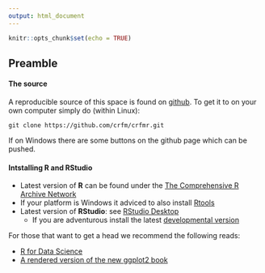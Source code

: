 ```yaml
---
output: html_document
---
```


```r
knitr::opts_chunk$set(echo = TRUE)
```

## Preamble

#### The source

A reproducible source of this space is found on [github](https://github.com/crfm/crfmr). To get it to on your own computer simply do (within Linux):

```
git clone https://github.com/crfm/crfmr.git
```

If on Windows there are some buttons on the github page which can be pushed.

#### Intstalling R and RStudio

* Latest version of __R__ can be found under the [The Comprehensive R Archive Network](https://cran.r-project.org/)
* If your platform is Windows it adviced to also install [Rtools](https://cran.r-project.org/bin/windows/Rtools)
* Latest version of __RStudio__: see [RStudio Desktop](https://www.rstudio.com/products/rstudio/download/)
    * If you are adventurous install the latest [developmental version](https://www.rstudio.com/products/rstudio/download/preview)

For those that want to get a head we recommend the following reads:

  * [R for Data Science](http://r4ds.had.co.nz)
  * [A rendered version of the new ggplot2 book](http://www.hafro.is/~einarhj/education/ggplot2)